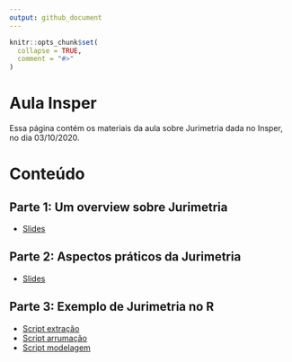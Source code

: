 ```yaml
---
output: github_document
---
```


<!-- README.md is generated from README.Rmd. Please edit that file -->

```r
knitr::opts_chunk$set(
  collapse = TRUE,
  comment = "#>"
)
```

# Aula Insper

Essa página contém os materiais da aula sobre Jurimetria dada no Insper, no dia 03/10/2020.

# Conteúdo

## Parte 1: Um overview sobre Jurimetria
    
- [Slides](https://abjur.github.io/202010-insper/slides/01-teorico.html)

## Parte 2: Aspectos práticos da Jurimetria
    
- [Slides](https://abjur.github.io/202010-insper/slides/02-pratico.html)

## Parte 3: Exemplo de Jurimetria no R

- [Script extração](https://abjur.github.io/202010-insper/scripts/01-extracao.R)
- [Script arrumação](https://abjur.github.io/202010-insper/scripts/02-arrumacao.R)
- [Script modelagem](https://abjur.github.io/202010-insper/scripts/03-modelagem.R)

